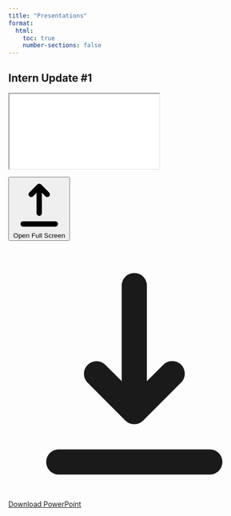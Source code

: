 ```yaml
---
title: "Presentations"
format:
  html:
    toc: true
    number-sections: false
---
```


## Intern Update \#1


<div class="iframe-container" onclick="openPresentationInNewWindow()">
  <iframe
    src="content/presentations/intern_update1.html"
    allowfullscreen>
  </iframe>
</div>

<div class="presentation-controls">
  <button class="btn-presentation" onclick="openPresentationInNewWindow()">
    <svg class="btn-icon" fill="currentColor" viewBox="0 0 20 20">
      <path fill-rule="evenodd" d="M3 17a1 1 0 011-1h12a1 1 0 110 2H4a1 1 0 01-1-1zM6.293 6.707a1 1 0 010-1.414l3-3a1 1 0 011.414 0l3 3a1 1 0 01-1.414 1.414L11 5.414V13a1 1 0 11-2 0V5.414L7.707 6.707a1 1 0 01-1.414 0z" clip-rule="evenodd"></path>
    </svg>
    Open Full Screen
  </button>
  
  <a href="content/presentations/packageSkeleton_Presentation.pptx" class="btn-presentation btn-secondary" download>
    <svg class="btn-icon" fill="currentColor" viewBox="0 0 20 20">
      <path fill-rule="evenodd" d="M3 17a1 1 0 011-1h12a1 1 0 110 2H4a1 1 0 01-1-1zm3.293-7.707a1 1 0 011.414 0L9 10.586V3a1 1 0 112 0v7.586l1.293-1.293a1 1 0 111.414 1.414l-3 3a1 1 0 01-1.414 0l-3-3a1 1 0 010-1.414z" clip-rule="evenodd"></path>
    </svg>
    Download PowerPoint
  </a>
</div>

<script>
function openPresentationInNewWindow() {
  const presentationUrl = 'content/presentations/packageSkeleton_Presentation-speaker.html';
  const newWindow = window.open(presentationUrl, '_blank', 'width=1200,height=800,scrollbars=yes,resizable=yes');
  
  if (newWindow) {
    newWindow.focus();
  } else {
    // Fallback if popup is blocked
    window.open(presentationUrl, '_blank');
  }
}
</script>


